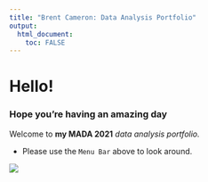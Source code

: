 ```yaml
---
title: "Brent Cameron: Data Analysis Portfolio"
output: 
  html_document:
    toc: FALSE
---
```


# Hello!
### Hope you're having an amazing day

Welcome to **my MADA 2021** _data analysis portfolio._

* Please use the `Menu Bar` above to look around.

![](/Users/WWBD/MADA/BrentCameron-MADA-portfolio/Images/Drake.jpg)